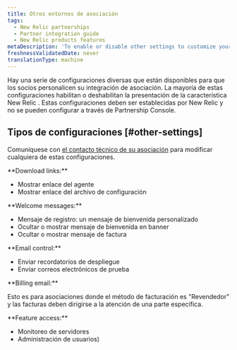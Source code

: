 ```yaml
---
title: Otros entornos de asociación
tags:
  - New Relic partnerships
  - Partner integration guide
  - New Relic products features
metaDescription: 'To enable or disable other settings to customize your partnership integration, contact your New Relic technical resource.'
freshnessValidatedDate: never
translationType: machine
---
```


Hay una serie de configuraciones diversas que están disponibles para que los socios personalicen su integración de asociación. La mayoría de estas configuraciones habilitan o deshabilitan la presentación de la característica New Relic . Estas configuraciones deben ser establecidas por New Relic y no se pueden configurar a través de Partnership Console.

## Tipos de configuraciones [#other-settings]

Comuníquese con [el contacto técnico de su asociación](/docs/accounts-partnerships/partnerships/partner-integration-guide/contacting-new-relic) para modificar cualquiera de estas configuraciones.

<DoNotTranslate>
  **Download links:**
</DoNotTranslate>

* Mostrar enlace del agente
* Mostrar enlace del archivo de configuración

<DoNotTranslate>
  **Welcome messages:**
</DoNotTranslate>

* Mensaje de registro: un mensaje de bienvenida personalizado
* Ocultar o mostrar mensaje de bienvenida en banner
* Ocultar o mostrar mensaje de factura

<DoNotTranslate>
  **Email control:**
</DoNotTranslate>

* Enviar recordatorios de despliegue
* Enviar correos electrónicos de prueba

<DoNotTranslate>
  **Billing email:**
</DoNotTranslate>

Esto es para asociaciones donde el método de facturación es "Revendedor" y las facturas deben dirigirse a la atención de una parte específica.

<DoNotTranslate>
  **Feature access:**
</DoNotTranslate>

* Monitoreo de servidores
* Administración de usuarios)
